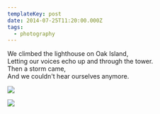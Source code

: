 ```yaml
---
templateKey: post
date: 2014-07-25T11:20:00.000Z
tags:
  - photography
---
```

We climbed the lighthouse on Oak Island,<br/>
Letting our voices echo up and through the tower.<br/>
Then a storm came,<br/>
And we couldn't hear ourselves anymore.

![](../../static/assets/20140724-IMG_4716.jpg)

![](../../static/assets/20140725-IMG_4787.jpg)